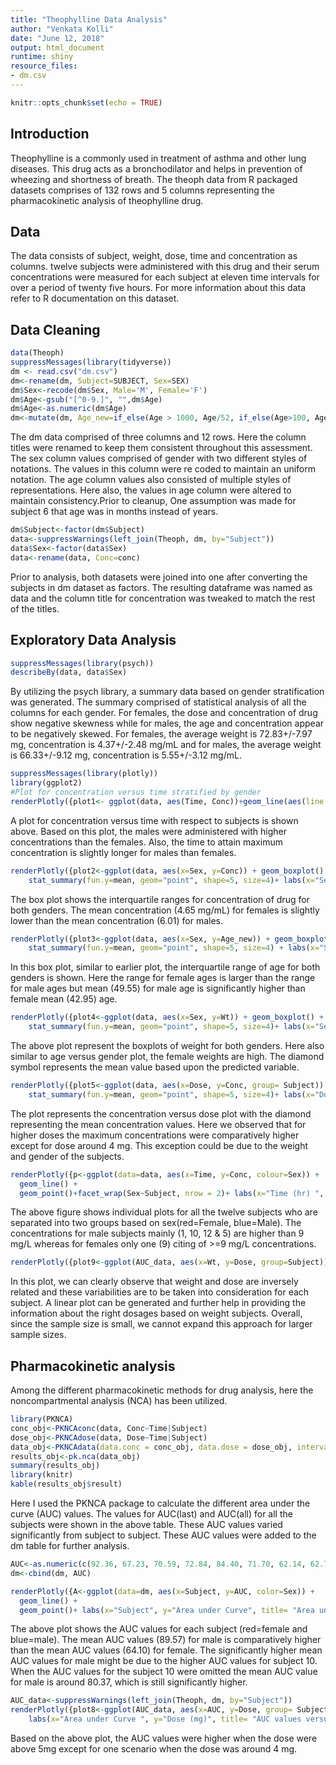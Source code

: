 ---
title: "Theophylline Data Analysis"
author: "Venkata Kolli"
date: "June 12, 2018"
output: html_document
runtime: shiny
resource_files:
- dm.csv
---

```{r setup, include=FALSE}
knitr::opts_chunk$set(echo = TRUE)
```

## Introduction
Theophylline is a commonly used in treatment of asthma and other lung diseases. This drug acts as a bronchodilator and helps in prevention of wheezing and shortness of breath. The theoph data from R packaged datasets comprises of 132 rows and 5 columns representing the pharmacokinetic analysis of theophylline drug.

## Data
The data consists of subject, weight, dose, time and concentration as columns. twelve subjects were administered with this drug and their serum concentrations were measured for each subject at eleven time intervals for over a period of twenty five hours. For more information about this data refer to R documentation on this dataset.

## Data Cleaning

```{r Data Cleanup}
data(Theoph)
suppressMessages(library(tidyverse))
dm <- read.csv("dm.csv")
dm<-rename(dm, Subject=SUBJECT, Sex=SEX)
dm$Sex<-recode(dm$Sex, Male='M', Female='F')
dm$Age<-gsub("[^0-9.]", "",dm$Age)
dm$Age<-as.numeric(dm$Age)
dm<-mutate(dm, Age_new=if_else(Age > 1000, Age/52, if_else(Age>100, Age/12, Age) ))
```

The dm data comprised of three columns and 12 rows. Here the column titles were renamed to keep them consistent throughout this assessment. The sex column values comprised of gender with two different styles of notations. The values in this column were re coded to maintain an uniform notation. The age column values also consisted of multiple styles of representations. Here also, the values in age column were altered to maintain consistency.Prior to cleanup, One assumption was made for subject 6 that age was in months instead of years.
```{r Merge Data}
dm$Subject<-factor(dm$Subject)
data<-suppressWarnings(left_join(Theoph, dm, by="Subject"))
data$Sex<-factor(data$Sex)
data<-rename(data, Conc=conc)
```

Prior to analysis, both datasets were joined into one after converting the subjects in dm dataset as factors. The resulting dataframe was named as data and the column title for concentration was tweaked to match the rest of the titles.

## Exploratory Data Analysis

```{r summary}
suppressMessages(library(psych))
describeBy(data, data$Sex)
```

By utilizing the psych library, a summary data based on gender stratification was generated. The summary comprised of statistical analysis of all the columns for each gender. For females, the dose and concentration of drug show negative skewness while for males, the age and concentration appear to be negatively skewed. For females, the average weight is 72.83+/-7.97 mg, concentration is 4.37+/-2.48 mg/mL and for males, the average weight is 66.33+/-9.12 mg, concentration is 5.55+/-3.12 mg/mL.

```{r Concentration versus time, echo=FALSE}
suppressMessages(library(plotly))
library(ggplot2)
#Plot for concentration versus time stratified by gender
renderPlotly({plot1<- ggplot(data, aes(Time, Conc))+geom_line(aes(line = Subject, color=Sex))+labs(x="Time (hr) ", y="Concentration (mg/mL)", title= "Concentration versus Time Plot")})
```

A plot for concentration versus time with respect to subjects is shown above. Based on this plot, the males were administered with higher concentrations than the females. Also, the time to attain maximum concentration is slightly longer for males than females.

```{r Concentration versus Gender, echo=FALSE}
renderPlotly({plot2<-ggplot(data, aes(x=Sex, y=Conc)) + geom_boxplot() +
    stat_summary(fun.y=mean, geom="point", shape=5, size=4)+ labs(x="Sex", y="Concentration (mg/mL)", title= "Concentration versus Gender Plot")})
```
The box plot shows the interquartile ranges for concentration of drug for both genders. The mean concentration (4.65 mg/mL) for females is slightly lower than the mean concentration (6.01) for males.

```{r Gender Characterization by Age, echo=FALSE}
renderPlotly({plot3<-ggplot(data, aes(x=Sex, y=Age_new)) + geom_boxplot() +
    stat_summary(fun.y=mean, geom="point", shape=5, size=4) + labs(x="Sex", y="Age", title= "Age versus Gender Plot")})
```
In this box plot, similar to earlier plot, the interquartile range of age for both genders is shown. Here the range for female ages is larger than the range for male ages but mean (49.55) for male age is significantly higher than female mean (42.95) age.

```{r Gender Characterization by weight, echo=FALSE}
renderPlotly({plot4<-ggplot(data, aes(x=Sex, y=Wt)) + geom_boxplot() +
    stat_summary(fun.y=mean, geom="point", shape=5, size=4)+ labs(x="Sex", y="Weight (Kg)", title= "Weight versus Gender Plot")})
```

The above plot represent the boxplots of weight for both genders. Here also similar to age versus gender plot, the female weights are high. The diamond symbol represents the mean value based upon the predicted variable.

```{r Concentration versus Dose, echo=FALSE}
renderPlotly({plot5<-ggplot(data, aes(x=Dose, y=Conc, group= Subject)) + geom_point() +
    stat_summary(fun.y=mean, geom="point", shape=5, size=4)+ labs(x="Dose (mg) ", y="Concentration (mg/mL)", title= "Concentration versus Dose Plot")})
```
The plot represents the concentration versus dose plot with the diamond representing the mean concentration values. Here we observed that for higher doses the maximum concentrations were comparatively higher except for dose around 4 mg. This exception could be due to the weight and gender of the subjects.

```{r Concentration versus Time, echo=FALSE}
renderPlotly({p<-ggplot(data=data, aes(x=Time, y=Conc, colour=Sex)) +
  geom_line() +
  geom_point()+facet_wrap(Sex~Subject, nrow = 2)+ labs(x="Time (hr) ", y="Concentration (mg/mL)")})
```
The above figure shows individual plots for all the twelve subjects who are separated into two groups based on sex(red=Female, blue=Male). The concentrations for male subjects mainly (1, 10, 12 & 5) are higher than 9 mg/L whereas for females only one (9) citing of >=9 mg/L concentrations.

```{r Dose versus weight, echo=FALSE}
renderPlotly({plot9<-ggplot(AUC_data, aes(x=Wt, y=Dose, group=Subject))+geom_point()+labs(x="Weight", y="Dose", title= "Weight versus Dose plot")})
```

In this plot, we can clearly observe that weight and dose are inversely related and these variabilities are to be taken into consideration for each subject. A linear plot can be generated and further help in providing the information about the right dosages based on weight subjects. Overall, since the sample size is small, we cannot expand this approach for larger sample sizes.

## Pharmacokinetic analysis
Among the different pharmacokinetic methods for drug analysis, here the noncompartmental analysis (NCA) has been utilized. 
```{r AUC}
library(PKNCA)
conc_obj<-PKNCAconc(data, Conc~Time|Subject)
dose_obj<-PKNCAdose(data, Dose~Time|Subject)
data_obj<-PKNCAdata(data.conc = conc_obj, data.dose = dose_obj, intervals=data.frame(start=0, end=24, aucall=TRUE, auclast=FALSE, aucinf.pred=FALSE, aucinf.obs=FALSE))
results_obj<-pk.nca(data_obj)
summary(results_obj)
library(knitr)
kable(results_obj$result)
```

Here I used the PKNCA package to calculate the different area under the curve (AUC) values. The values for AUC(last) and AUC(all) for all the subjects were shown in the above table. These AUC values varied significantly from subject to subject. These AUC values were added to the dm table for further analysis.
```{r AUC to df}
AUC<-as.numeric(c(92.36, 67.23, 70.59, 72.84, 84.40, 71.70, 62.14, 62.78, 58.70, 135.58, 58.70, 85.03))
dm<-cbind(dm, AUC)
```

```{r AUC plots, echo=FALSE}
renderPlotly({A<-ggplot(data=dm, aes(x=Subject, y=AUC, color=Sex)) +
  geom_line() +
  geom_point()+ labs(x="Subject", y="Area under Curve", title= "Area under Curve for each Subject")})
```

The above plot shows the AUC values for each subject (red=female and blue=male). The mean AUC values (89.57) for male is comparatively higher than the mean AUC values (64.10) for female. The significantly higher mean AUC values for male might be due to the higher AUC values for subject 10. When the AUC values for the subject 10 were omitted the mean AUC value for male is around 80.37, which is still significantly higher. 
```{r AUC vs weight, echo=FALSE}
AUC_data<-suppressWarnings(left_join(Theoph, dm, by="Subject"))
renderPlotly({plot8<-ggplot(AUC_data, aes(x=AUC, y=Dose, group= Subject)) + geom_point() +
    labs(x="Area under Curve ", y="Dose (mg)", title= "AUC values versus Dose Plot")})
```
Based on the above plot, the AUC values were higher when the dose were above 5mg except for one scenario when the dose was around 4 mg.  
